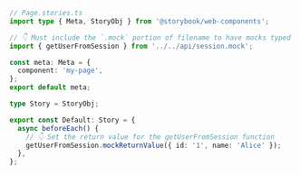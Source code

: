 ```ts
// Page.stories.ts
import type { Meta, StoryObj } from '@storybook/web-components';

// 👇 Must include the `.mock` portion of filename to have mocks typed correctly
import { getUserFromSession } from '../../api/session.mock';

const meta: Meta = {
  component: 'my-page',
};
export default meta;

type Story = StoryObj;

export const Default: Story = {
  async beforeEach() {
    // 👇 Set the return value for the getUserFromSession function
    getUserFromSession.mockReturnValue({ id: '1', name: 'Alice' });
  },
};
```

